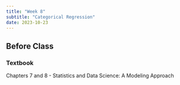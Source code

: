 ```yaml
---
title: "Week 8"
subtitle: "Categorical Regression"
date: 2023-10-23
---
```


## Before Class

### Textbook

Chapters 7 and 8 - Statistics and Data Science: A Modeling Approach



